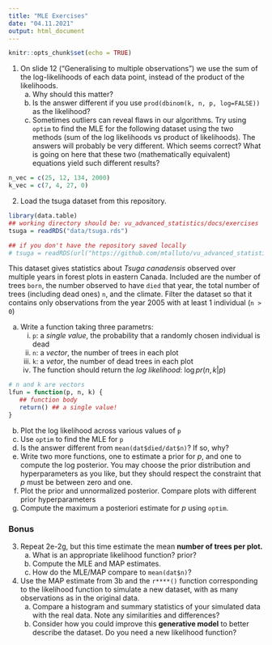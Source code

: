 ```yaml
---
title: "MLE Exercises"
date: "04.11.2021"
output: html_document
---
```


```r
knitr::opts_chunk$set(echo = TRUE)
```

1. On slide 12 ("Generalising to multiple observations") we use the sum of the log-likelihoods of each data point, instead of the product of the likelihoods. 
    a. Why should this matter?
    b. Is the answer different if you use `prod(dbinom(k, n, p, log=FALSE))` as the likelihood?
    c. Sometimes outliers can reveal flaws in our algorithms. Try using `optim` to find the MLE for the following dataset using the two methods (sum of the log likelihoods vs product of likelihoods). The answers will probably be very different. Which seems correct? What is going on here that these two (mathematically equivalent) equations yield such different results?

```r
n_vec = c(25, 12, 134, 2000)
k_vec = c(7, 4, 27, 0)
```



2. Load the tsuga dataset from this repository.

```r
library(data.table)
## working directory should be: vu_advanced_statistics/docs/exercises
tsuga = readRDS("data/tsuga.rds")

## if you don't have the repository saved locally
# tsuga = readRDS(url("https://github.com/mtalluto/vu_advanced_statistics/raw/main/docs/exercises/data/tsuga.rds"))
```

This dataset gives statistics about *Tsuga canadensis* observed over multiple years in forest plots in eastern Canada. Included are the number of trees `born`, the number observed to have `died` that year, the total number of trees (including dead ones) `n`, and the climate. Filter the dataset so that it contains only observations from the year 2005 with at least 1 individual (`n > 0`)

   a. Write a function taking three parametrs:
      i. `p`: a *single value*, the probability that a randomly chosen individual is dead
      ii. `n`: a *vector*, the number of trees in each plot
      iii. `k`: a *vetor*, the number of dead trees in each plot
      iv. The function should return the *log likelihood*: $\log pr(n,k|p)$

```r
# n and k are vectors
lfun = function(p, n, k) {
   ## function body
   return() ## a single value!
}
```

   
   b. Plot the log likelihood across various values of `p`
   c. Use `optim` to find the MLE for `p`
   d. Is the answer different from `mean(dat$died/dat$n)`? If so, why?
   e. Write two more functions, one to estimate a prior for *p*, and one to compute the log posterior. You may choose the prior distribution and hyperparameters as you like, but they should respect the constraint that *p* must be between zero and one.
   f. Plot the prior and unnormalized posterior. Compare plots with different prior hyperparameters
   g. Compute the maximum a posteriori estimate for *p* using `optim`.

### Bonus

3. Repeat 2e-2g, but this time estimate the mean **number of trees per plot.**
    a. What is an appropriate likelihood function? prior?
    b. Compute the MLE and MAP estimates.
    c. How do the MLE/MAP compare to `mean(dat$n)`?

4. Use the MAP estimate from 3b and the `r****()` function corresponding to the likelihood function to simulate a new dataset, with as many observations as in the original data.
   a. Compare a histogram and summary statistics of your simulated data with the real data. Note any similarities and differences?
   b. Consider how you could improve this **generative model** to better describe the dataset. Do you need a new likelihood function?

